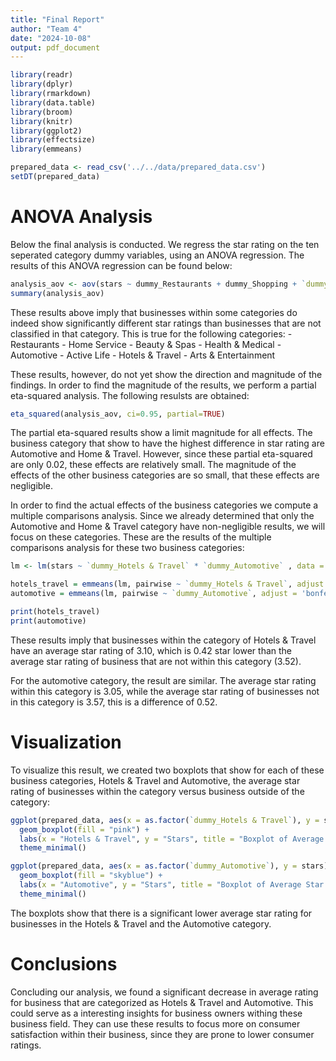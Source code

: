 ```yaml
---
title: "Final Report"
author: "Team 4"
date: "2024-10-08"
output: pdf_document
---
```


```r
library(readr)
library(dplyr)
library(rmarkdown)
library(data.table)
library(broom)
library(knitr)
library(ggplot2)
library(effectsize)
library(emmeans)
```

```r
prepared_data <- read_csv('../../data/prepared_data.csv')
setDT(prepared_data)

```

# ANOVA Analysis
Below the final analysis is conducted. We regress the star rating on the ten seperated category dummy variables, using an ANOVA regression. The results of this ANOVA regression can be found below:

```r
analysis_aov <- aov(stars ~ dummy_Restaurants + dummy_Shopping + `dummy_Home Service` + `dummy_Beauty & Spas` + `dummy_Health & Medical` + `dummy_Local Service` + dummy_Automotive + `dummy_Active Life` + `dummy_Hotels & Travel` + `dummy_Arts & Entertainment` , data = prepared_data)
summary(analysis_aov)
```
These results above imply that businesses within some categories do indeed show significantly different star ratings than businesses that are not classified in that category. This is true for the following categories:
- Restaurants
- Home Service
- Beauty & Spas
- Health & Medical
- Automotive
- Active Life
- Hotels & Travel
- Arts & Entertainment

These results, however, do not yet show the direction and magnitude of the findings. In order to find the magnitude of the results, we perform a partial eta-squared analysis. The following resulsts are obtained:

```r
eta_squared(analysis_aov, ci=0.95, partial=TRUE)
```
The partial eta-squared results show a limit magnitude for all effects. The business category that show to have the highest difference in star rating are Automotive and Home & Travel. However, since these partial eta-squared are only 0.02, these effects are relatively small. The magnitude of the effects of the other business categories are so small, that these effects are negligible.  

In order to find the actual effects of the business categories we compute a multiple comparisons analysis. Since we already determined that only the Automotive and Home & Travel category have non-negligible results, we will focus on these categories. These are the results of the multiple comparisons analysis for these two business categories:

```r
lm <- lm(stars ~ `dummy_Hotels & Travel` * `dummy_Automotive` , data = prepared_data)

hotels_travel = emmeans(lm, pairwise ~ `dummy_Hotels & Travel`, adjust = 'bonferroni')
automotive = emmeans(lm, pairwise ~ `dummy_Automotive`, adjust = 'bonferroni')

print(hotels_travel)
print(automotive)
```
These results imply that businesses within the category of Hotels & Travel have an average star rating of 3.10, which is 0.42 star lower than the average star rating of business that are not within this category (3.52).

For the automotive category, the result are similar. The average star rating within this category is 3.05, while the average star rating of businesses not in this category is 3.57, this is a difference of 0.52.


# Visualization
To visualize this result, we created two boxplots that show for each of these business categories, Hotels & Travel and Automotive, the average star rating of businesses within the category versus business outside of the category:
```r
ggplot(prepared_data, aes(x = as.factor(`dummy_Hotels & Travel`), y = stars)) +
  geom_boxplot(fill = "pink") + 
  labs(x = "Hotels & Travel", y = "Stars", title = "Boxplot of Average Star Rating Hotel & Travel") +
  theme_minimal()

ggplot(prepared_data, aes(x = as.factor(`dummy_Automotive`), y = stars)) +
  geom_boxplot(fill = "skyblue") + 
  labs(x = "Automotive", y = "Stars", title = "Boxplot of Average Star Rating Automotive") +
  theme_minimal()
```

The boxplots show that there is a significant lower average star rating for businesses in the Hotels & Travel and the Automotive category. 

# Conclusions
Concluding our analysis, we found a significant decrease in average rating for business that are categorized as Hotels & Travel and Automotive. This could serve as a interesting insights for business owners withing these business field. They can use these results to focus more on consumer satisfaction within their business, since they are prone to lower consumer ratings. 